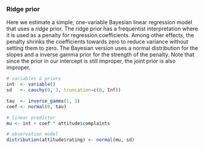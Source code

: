 ### Ridge prior

Here we estimate a simple, one-variable Bayesian linear regression model that uses a *ridge* prior. The ridge prior has a frequentist interpretation where it is used as a penalty for regression coefficients. Among other effects, the penalty shrinks the coefficients towards zero to reduce variance without setting them to zero. The Bayesian version uses a normal distribution for the slopes and a inverse gamma prior for the strength of the penalty. Note that since the prior in our intercept is still improper, the joint prior is also improper.

```r
# variables & priors
int  <- variable()
sd   <- cauchy(0, 3, truncation=c(0, Inf))

tau  <- inverse_gamma(1, 1)
coef <- normal(0, tau)

# linear predictor
mu <- int + coef * attitude$complaints

# observation model
distribution(attitude$rating) <- normal(mu, sd)
```
